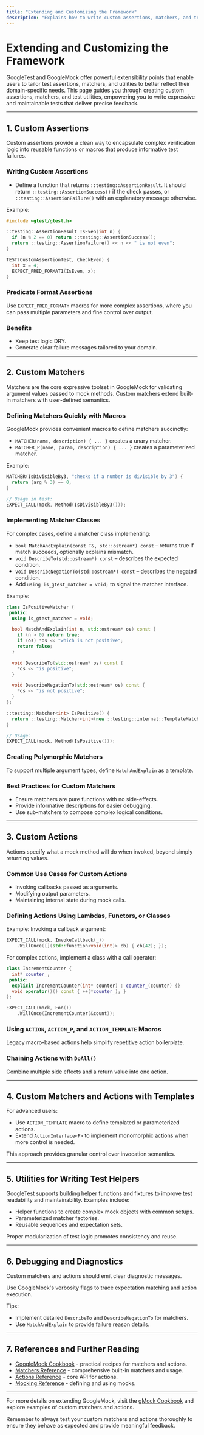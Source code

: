 ```yaml
---
title: "Extending and Customizing the Framework"
description: "Explains how to write custom assertions, matchers, and test utilities. Highlights points of extensibility with code references."
---
```


# Extending and Customizing the Framework

GoogleTest and GoogleMock offer powerful extensibility points that enable users to tailor test assertions, matchers, and utilities to better reflect their domain-specific needs. This page guides you through creating custom assertions, matchers, and test utilities, empowering you to write expressive and maintainable tests that deliver precise feedback.

---

## 1. Custom Assertions

Custom assertions provide a clean way to encapsulate complex verification logic into reusable functions or macros that produce informative test failures.

### Writing Custom Assertions

- Define a function that returns `::testing::AssertionResult`. It should return `::testing::AssertionSuccess()` if the check passes, or `::testing::AssertionFailure()` with an explanatory message otherwise.

Example:
```cpp
#include <gtest/gtest.h>

::testing::AssertionResult IsEven(int n) {
  if (n % 2 == 0) return ::testing::AssertionSuccess();
  return ::testing::AssertionFailure() << n << " is not even";
}

TEST(CustomAssertionTest, CheckEven) {
  int x = 4;
  EXPECT_PRED_FORMAT1(IsEven, x);
}
```

### Predicate Format Assertions

Use `EXPECT_PRED_FORMATn` macros for more complex assertions, where you can pass multiple parameters and fine control over output.

### Benefits

- Keep test logic DRY.
- Generate clear failure messages tailored to your domain.

---

## 2. Custom Matchers

Matchers are the core expressive toolset in GoogleMock for validating argument values passed to mock methods. Custom matchers extend built-in matchers with user-defined semantics.

### Defining Matchers Quickly with Macros

GoogleMock provides convenient macros to define matchers succinctly:

- `MATCHER(name, description) { ... }` creates a unary matcher.
- `MATCHER_P(name, param, description) { ... }` creates a parameterized matcher.

Example:
```cpp
MATCHER(IsDivisibleBy3, "checks if a number is divisible by 3") {
  return (arg % 3) == 0;
}

// Usage in test:
EXPECT_CALL(mock, Method(IsDivisibleBy3()));
```

### Implementing Matcher Classes

For complex cases, define a matcher class implementing:

- `bool MatchAndExplain(const T&, std::ostream*) const` – returns true if match succeeds, optionally explains mismatch.
- `void DescribeTo(std::ostream*) const` – describes the expected condition.
- `void DescribeNegationTo(std::ostream*) const` – describes the negated condition.
- Add `using is_gtest_matcher = void;` to signal the matcher interface.

Example:
```cpp
class IsPositiveMatcher {
 public:
  using is_gtest_matcher = void;

  bool MatchAndExplain(int n, std::ostream* os) const {
    if (n > 0) return true;
    if (os) *os << "which is not positive";
    return false;
  }

  void DescribeTo(std::ostream* os) const {
    *os << "is positive";
  }

  void DescribeNegationTo(std::ostream* os) const {
    *os << "is not positive";
  }
};

::testing::Matcher<int> IsPositive() {
  return ::testing::Matcher<int>(new ::testing::internal::TemplateMatcher<IsPositiveMatcher>(IsPositiveMatcher()));
}

// Usage:
EXPECT_CALL(mock, Method(IsPositive()));
```

### Creating Polymorphic Matchers

To support multiple argument types, define `MatchAndExplain` as a template.

### Best Practices for Custom Matchers

- Ensure matchers are pure functions with no side-effects.
- Provide informative descriptions for easier debugging.
- Use sub-matchers to compose complex logical conditions.

---

## 3. Custom Actions

Actions specify what a mock method will do when invoked, beyond simply returning values.

### Common Use Cases for Custom Actions

- Invoking callbacks passed as arguments.
- Modifying output parameters.
- Maintaining internal state during mock calls.

### Defining Actions Using Lambdas, Functors, or Classes

Example: Invoking a callback argument:
```cpp
EXPECT_CALL(mock, InvokeCallback(_))
    .WillOnce([](std::function<void(int)> cb) { cb(42); });
```

For complex actions, implement a class with a call operator:
```cpp
class IncrementCounter {
  int* counter_;
 public:
  explicit IncrementCounter(int* counter) : counter_(counter) {}
  void operator()() const { ++(*counter_); }
};

EXPECT_CALL(mock, Foo())
    .WillOnce(IncrementCounter(&count));
```

### Using `ACTION`, `ACTION_P`, and `ACTION_TEMPLATE` Macros

Legacy macro-based actions help simplify repetitive action boilerplate.

### Chaining Actions with `DoAll()`

Combine multiple side effects and a return value into one action.

---

## 4. Custom Matchers and Actions with Templates

For advanced users:

- Use `ACTION_TEMPLATE` macro to define templated or parameterized actions.
- Extend `ActionInterface<F>` to implement monomorphic actions when more control is needed.

This approach provides granular control over invocation semantics.

---

## 5. Utilities for Writing Test Helpers

GoogleTest supports building helper functions and fixtures to improve test readability and maintainability. Examples include:

- Helper functions to create complex mock objects with common setups.
- Parameterized matcher factories.
- Reusable sequences and expectation sets.

Proper modularization of test logic promotes consistency and reuse.

---

## 6. Debugging and Diagnostics

Custom matchers and actions should emit clear diagnostic messages.

Use GoogleMock's verbosity flags to trace expectation matching and action execution.

Tips:

- Implement detailed `DescribeTo` and `DescribeNegationTo` for matchers.
- Use `MatchAndExplain` to provide failure reason details.

---

## 7. References and Further Reading

- [GoogleMock Cookbook](https://google.github.io/googletest/gmock_cook_book.html) - practical recipes for matchers and actions.
- [Matchers Reference](../api-reference/matchers-and-actions/argument-matching.md) - comprehensive built-in matchers and usage.
- [Actions Reference](../api-reference/matchers-and-actions/actions-for-mocks.md) - core API for actions.
- [Mocking Reference](docs/reference/mocking.md) - defining and using mocks.

---

For more details on extending GoogleMock, visit the [gMock Cookbook](https://google.github.io/googletest/gmock_cook_book.html) and explore examples of custom matchers and actions.


<Check>
Remember to always test your custom matchers and actions thoroughly to ensure they behave as expected and provide meaningful feedback.
</Check>
